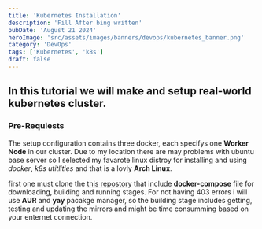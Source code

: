 ```yaml
---
title: 'Kubernetes Installation'
description: 'Fill After bing written'
pubDate: 'August 21 2024'
heroImage: 'src/assets/images/banners/devops/kubernetes_banner.png'
category: 'DevOps'
tags: ['Kubernetes', 'k8s']
draft: false
---
```


## In this tutorial we will make and setup real-world kubernetes cluster.

### Pre-Requiests

The setup configuration contains three docker, each specifys one **Worker Node** in our cluster. Due to my location there are
may problems with ubuntu base server so I selected my favarote linux distroy for installing and using _docker_, _k8s utitlities_ and
that is a lovly **Arch Linux**.

first one must clone the [this repostory](https://) that include **docker-compose** file for downloading, building and running stages. For not having
403 errors i will use **AUR** and **yay** pacakge manager, so the building stage includes getting, testing and updating the mirrors and might be time consumming
based on your enternet connection.
